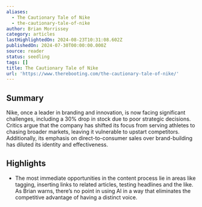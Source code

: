 ```yaml
---
aliases:
  - The Cautionary Tale of Nike
  - the-cautionary-tale-of-nike
author: Brian Morrissey
category: articles
lastHighlightedOn: 2024-08-23T10:31:08.602Z
publishedOn: 2024-07-30T00:00:00.000Z
source: reader
status: seedling
tags: []
title: The Cautionary Tale of Nike
url: 'https://www.therebooting.com/the-cautionary-tale-of-nike/'
---
```

## Summary

Nike, once a leader in branding and innovation, is now facing significant challenges, including a 30% drop in stock due to poor strategic decisions. Critics argue that the company has shifted its focus from serving athletes to chasing broader markets, leaving it vulnerable to upstart competitors. Additionally, its emphasis on direct-to-consumer sales over brand-building has diluted its identity and effectiveness.

## Highlights

- The most immediate opportunities in the content process lie in areas like tagging, inserting links to related articles, testing headlines and the like. As Brian warns, there’s no point in using AI in a way that eliminates the competitive advantage of having a distinct voice.
